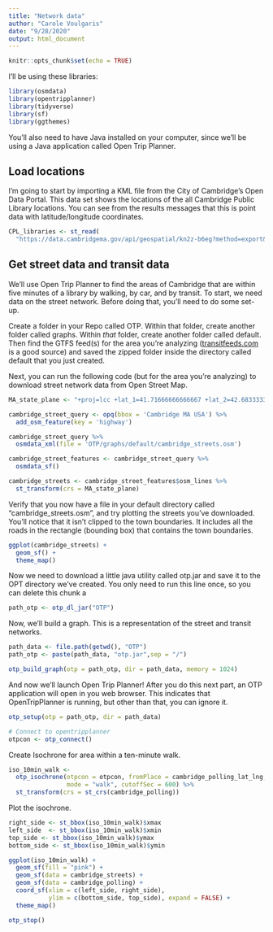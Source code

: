 ```yaml
---
title: "Network data"
author: "Carole Voulgaris"
date: "9/28/2020"
output: html_document
---
```


```r
knitr::opts_chunk$set(echo = TRUE)
```

I'll be using these libraries:

```r
library(osmdata)
library(opentripplanner)
library(tidyverse)
library(sf)
library(ggthemes)
```

You'll also need to have Java installed on your computer, since we'll be using a Java application called Open Trip Planner.

## Load locations

I'm going to start by importing a KML file from the City of Cambridge's Open Data Portal. This data set shows the locations of the all Cambridge Public Library locations. You can see from the results messages that this is point data with latitude/longitude coordinates.

```r
CPL_libraries <- st_read(
  "https://data.cambridgema.gov/api/geospatial/kn2z-b6eg?method=export&format=KML")
```

## Get street data and transit data

We'll use Open Trip Planner to find the areas of Cambridge that are within five minutes of a library by walking, by car, and by transit. To start, we need data on the street network. Before doing that, you'll need to do some set-up.

Create a folder in your Repo called OTP. Within that folder, create another folder called graphs. Within *that* folder, create another folder called default. Then find the GTFS feed(s) for the area you're analyzing ([transitfeeds.com](https://transitfeeds.com/){target="_blank"} is a good source) and saved the zipped folder inside the directory called default that you just created.

Next, you can run the following code (but for the area you're analyzing) to download street network data from Open Street Map.

```r
MA_state_plane <- "+proj=lcc +lat_1=41.71666666666667 +lat_2=42.68333333333333 +lat_0=41 +lon_0=-71.5 +x_0=200000 +y_0=750000 +ellps=GRS80 +units=m +no_defs"

cambridge_street_query <- opq(bbox = 'Cambridge MA USA') %>%
  add_osm_feature(key = 'highway')

cambridge_street_query %>%
  osmdata_xml(file = 'OTP/graphs/default/cambridge_streets.osm')

cambridge_street_features <- cambridge_street_query %>%
  osmdata_sf()

cambridge_streets <- cambridge_street_features$osm_lines %>%
  st_transform(crs = MA_state_plane)
```

Verify that you now have a file in your default directory called "cambridge_streets.osm", and try plotting the streets you've downloaded. You'll notice that it isn't clipped to the town boundaries. It includes all the roads in the rectangle (bounding box) that contains the town boundaries.

```r
ggplot(cambridge_streets) +
  geom_sf() +
  theme_map()
```

Now we need to download a little java utility called otp.jar and save it to the OPT directory we've created. You only need to run this line once, so you can delete this chunk a

```r
path_otp <- otp_dl_jar("OTP")
```

Now, we'll build a graph. This is a representation of the street and transit networks.

```r
path_data <- file.path(getwd(), "OTP")
path_otp <- paste(path_data, "otp.jar",sep = "/")

otp_build_graph(otp = path_otp, dir = path_data, memory = 1024) 
```

And now we'll launch Open Trip Planner! After you do this next part, an OTP application will open in you web browser. This indicates that OpenTripPlanner is running, but other than that, you can ignore it.

```r
otp_setup(otp = path_otp, dir = path_data)

# Connect to opentripplanner
otpcon <- otp_connect()

```

Create Isochrone for area within a ten-minute walk.

```r
iso_10min_walk <- 
  otp_isochrone(otpcon = otpcon, fromPlace = cambridge_polling_lat_lng, 
                mode = "walk", cutoffSec = 600) %>%
  st_transform(crs = st_crs(cambridge_polling))
```

Plot the isochrone.

```r
right_side <- st_bbox(iso_10min_walk)$xmax
left_side  <- st_bbox(iso_10min_walk)$xmin
top_side <- st_bbox(iso_10min_walk)$ymax
bottom_side <- st_bbox(iso_10min_walk)$ymin

ggplot(iso_10min_walk) +
  geom_sf(fill = "pink") +
  geom_sf(data = cambridge_streets) +
  geom_sf(data = cambridge_polling) +
  coord_sf(xlim = c(left_side, right_side), 
           ylim = c(bottom_side, top_side), expand = FALSE) +
  theme_map()
```

```r
otp_stop()

```
